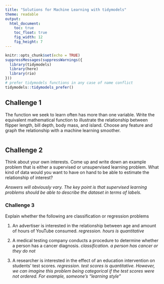 ```yaml
---
title: "Solutions for Machine Learning with tidymodels"
theme: readable
output:
  html_document:
    toc: true
    toc_float: true
    fig_width: 12
    fig_height: 7
---
```


```r
knitr::opts_chunk$set(echo = TRUE)
suppressMessages(suppressWarnings({ 
  library(tidymodels)
  library(here)
  library(rio)
}))
# prefer tidymodels functions in any case of name conflict
tidymodels::tidymodels_prefer() 
```


## Challenge 1

The function we seek to learn often has more than one variable. Write the equivalent mathematical function to illustrate the relationship between flipper length, bill depth, body mass, and island. Choose any feature and graph the relationship with a machine learning smoother. 

```r


```

## Challenge 2

Think about your own interests. Come up and write down an example problem that is either a supervised or unsupervised learning problem. What kind of data would you want to have on hand to be able to estimate the relationship of interest? 

*Answers will obviously vary. The key point is that supervised learning problems should be able to describe the dataset in terms of labels.*

### Challenge 3 

Explain whether the following are classification or regression problems 

1. An advertiser is interested in the relationship between age and amount of hours of YouTube consumed. *regression. hours is quantitative*

2. A medical testing company conducts a procedure to determine whether a person has a cancer diagnosis. *classification. a person has cancer or they do not*

3. A researcher is interested in the effect of an education intervention on students' test scores. *regression. test scores is quantitative. However, we can imagine this problem being categorical if the test scores were not ordered. For example, someone's "learning style"*
